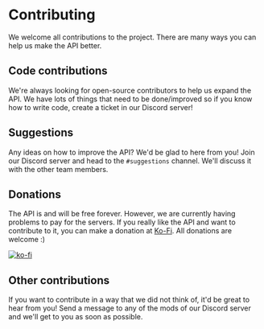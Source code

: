 
# Contributing

We welcome all contributions to the project. There are many ways you can help us make the API better.

## Code contributions

We're always looking for open-source contributors to help us expand the API. We have lots of things that need to be done/improved so if you know how to write code, create a ticket in our Discord server!

## Suggestions

Any ideas on how to improve the API? We'd be glad to here from you! Join our Discord server and head to the `#suggestions` channel. We'll discuss it with the other team members.

## Donations

The API is and will be free forever. However, we are currently having problems to pay for the servers. If you really like the API and want to contribute to it, you can make a donation at [Ko-Fi](https://ko-fi.com/nekidev). All donations are welcome :)

[![ko-fi](https://ko-fi.com/img/githubbutton_sm.svg)](https://ko-fi.com/G2G6I3GT1)

## Other contributions

If you want to contribute in a way that we did not think of, it'd be great to hear from you! Send a message to any of the mods of our Discord server and we'll get to you as soon as possible.
